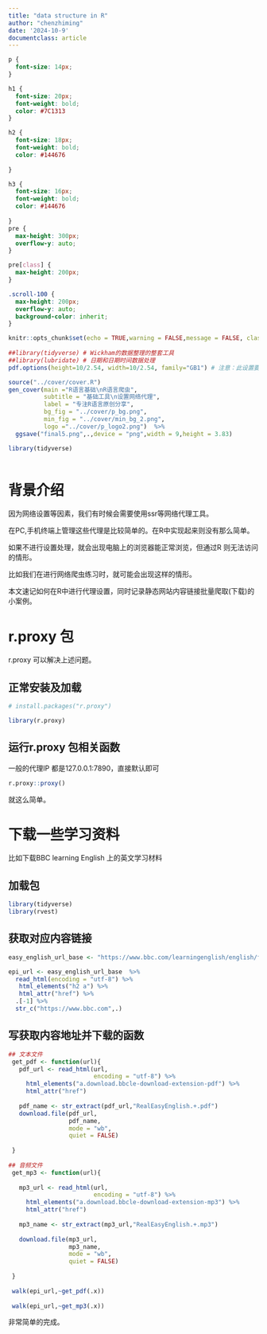 ```yaml
---
title: "data structure in R"
author: "chenzhiming"
date: '2024-10-9'
documentclass: article
---
```



```css

p {
  font-size: 14px;
}

h1 {
  font-size: 20px;
  font-weight: bold;
  color: #7C1313
}

h2 {
  font-size: 18px;
  font-weight: bold;
  color: #144676
 
}

h3 {
  font-size: 16px;
  font-weight: bold;
  color: #144676
 
}
pre {
  max-height: 300px;
  overflow-y: auto;
}

pre[class] {
  max-height: 200px;
}

.scroll-100 {
  max-height: 200px;
  overflow-y: auto;
  background-color: inherit;
}
```

```r
knitr::opts_chunk$set(echo = TRUE,warning = FALSE,message = FALSE, class.output="scroll-100")
 
##library(tidyverse) # Wickham的数据整理的整套工具
##library(lubridate) # 日期和日期时间数据处理
pdf.options(height=10/2.54, width=10/2.54, family="GB1") # 注意：此设置要放在最后
```


```r
source("../cover/cover.R")
gen_cover(main ="R语言基础\nR语言爬虫",
          subtitle = "基础工具\n设置网络代理",
          label = "专注R语言原创分享",
          bg_fig = "../cover/p_bg.png",
          min_fig = "../cover/min_bg_2.png",
          logo ="../cover/p_logo2.png")  %>% 
  ggsave("final5.png",.,device = "png",width = 9,height = 3.83)

library(tidyverse)
 
```



# 背景介绍
 
 因为网络设置等因素，我们有时候会需要使用ssr等网络代理工具。
 
 在PC,手机终端上管理这些代理是比较简单的。在R中实现起来则没有那么简单。
 
 如果不进行设置处理，就会出现电脑上的浏览器能正常浏览，但通过R 则无法访问的情形。
 
 比如我们在进行网络爬虫练习时，就可能会出现这样的情形。
 
 本文速记如何在R中进行代理设置，同时记录静态网站内容链接批量爬取(下载)的小案例。
 
# r.proxy 包

r.proxy 可以解决上述问题。

## 正常安装及加载

```r
# install.packages("r.proxy")

library(r.proxy)

```


##  运行r.proxy 包相关函数

一般的代理IP 都是127.0.0.1:7890，直接默认即可

```r
r.proxy::proxy()
```

就这么简单。

# 下载一些学习资料

比如下载BBC learning English 上的英文学习材料

## 加载包

```r
library(tidyverse)
library(rvest)
```

## 获取对应内容链接

```r
easy_english_url_base <- "https://www.bbc.com/learningenglish/english/features/real-easy-english/"

epi_url <- easy_english_url_base  %>% 
  read_html(encoding = "utf-8") %>% 
   html_elements("h2 a") %>% 
   html_attr("href") %>% 
  .[-1] %>% 
  str_c("https://www.bbc.com",.)

```

## 写获取内容地址并下载的函数

```r
## 文本文件 
 get_pdf <- function(url){
   pdf_url <- read_html(url,
                        encoding = "utf-8") %>% 
     html_elements("a.download.bbcle-download-extension-pdf") %>% 
     html_attr("href") 
   
   pdf_name <- str_extract(pdf_url,"RealEasyEnglish.+.pdf")
   download.file(pdf_url,
                 pdf_name,
                 mode = "wb",
                 quiet = FALSE)
   
 }
 
## 音频文件
 get_mp3 <- function(url){
   
   mp3_url <- read_html(url,
                        encoding = "utf-8") %>% 
     html_elements("a.download.bbcle-download-extension-mp3") %>% 
     html_attr("href") 
   
   mp3_name <- str_extract(mp3_url,"RealEasyEnglish.+.mp3")
   
   download.file(mp3_url,
                 mp3_name,
                 mode = "wb",
                 quiet = FALSE)
   
 }
 
 walk(epi_url,~get_pdf(.x))
 
 walk(epi_url,~get_mp3(.x))
```


非常简单的完成。